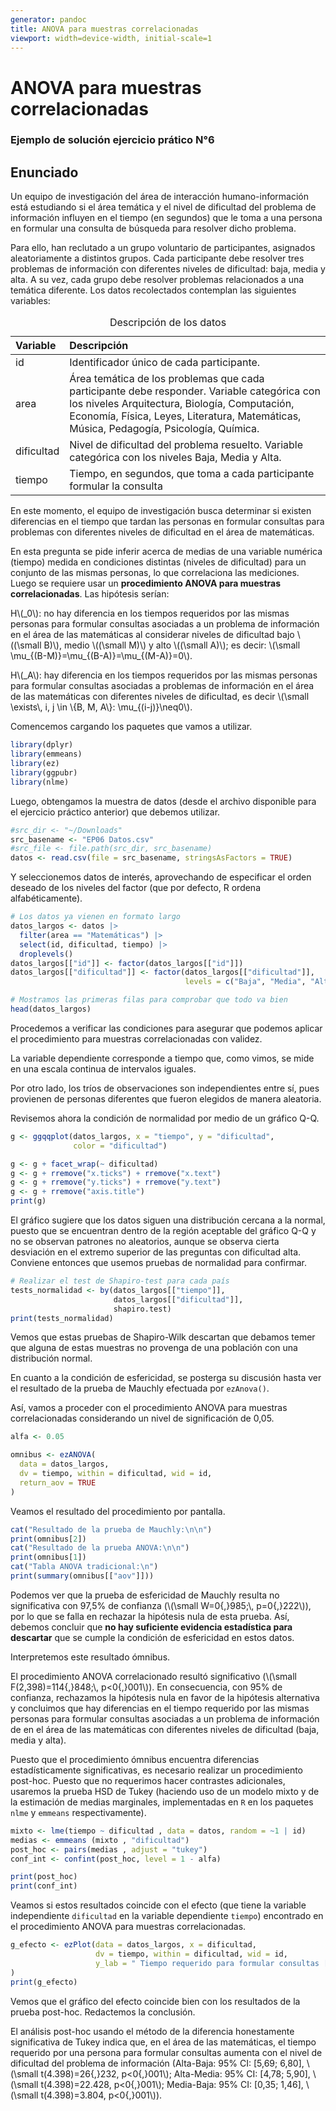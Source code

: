 ```yaml
---
generator: pandoc
title: ANOVA para muestras correlacionadas
viewport: width=device-width, initial-scale=1
---
```


::: {.container-fluid .main-container}
::: {#header}
# ANOVA para muestras correlacionadas {#anova-para-muestras-correlacionadas .title .toc-ignore}

### Ejemplo de solución ejercicio prático N°6 {#ejemplo-de-solución-ejercicio-prático-n6 .subtitle}
:::

::: {#enunciado .section .level2}
## Enunciado

::: enunciado
Un equipo de investigación del área de interacción humano-información
está estudiando si el área temática y el nivel de dificultad del
problema de información influyen en el tiempo (en segundos) que le toma
a una persona en formular una consulta de búsqueda para resolver dicho
problema.

Para ello, han reclutado a un grupo voluntario de participantes,
asignados aleatoriamente a distintos grupos. Cada participante debe
resolver tres problemas de información con diferentes niveles de
dificultad: baja, media y alta. A su vez, cada grupo debe resolver
problemas relacionados a una temática diferente. Los datos recolectados
contemplan las siguientes variables:

  Variable     Descripción
  ------------ -----------------------------------------------------------------------------------------------------------------------------------------------------------------------------------------------------------------------------------------
  id           Identificador único de cada participante.
  area         Área temática de los problemas que cada participante debe responder. Variable categórica con los niveles Arquitectura, Biología, Computación, Economía, Física, Leyes, Literatura, Matemáticas, Música, Pedagogía, Psicología, Química.
  dificultad   Nivel de dificultad del problema resuelto. Variable categórica con los niveles Baja, Media y Alta.
  tiempo       Tiempo, en segundos, que toma a cada participante formular la consulta

  : Descripción de los datos

En este momento, el equipo de investigación busca determinar si existen
diferencias en el tiempo que tardan las personas en formular consultas
para problemas con diferentes niveles de dificultad en el área de
matemáticas.
:::

En esta pregunta se pide inferir acerca de medias de una variable
numérica (tiempo) medida en condiciones distintas (niveles de
dificultad) para un conjunto de las mismas personas, lo que correlaciona
las mediciones. Luego se requiere usar un **procedimiento ANOVA para
muestras correlacionadas**. Las hipótesis serían:

::: hip
H[\\(\_0\\)]{.math .inline}: no hay diferencia en los tiempos requeridos
por las mismas personas para formular consultas asociadas a un problema
de información en el área de las matemáticas al considerar niveles de
dificultad bajo [\\((\\small B)\\)]{.math .inline}, medio [\\((\\small
M)\\)]{.math .inline} y alto [\\((\\small A)\\)]{.math .inline}; es
decir: [\\(\\small \\mu\_{(B-M)}=\\mu\_{(B-A)}=\\mu\_{(M-A)}=0\\)]{.math
.inline}.

H[\\(\_A\\)]{.math .inline}: hay diferencia en los tiempos requeridos
por las mismas personas para formular consultas asociadas a problemas de
información en el área de las matemáticas con diferentes niveles de
dificultad, es decir [\\(\\small \\exists\\, i, j \\in \\{B, M, A\\}:
\\mu\_{(i-j)}\\neq0\\)]{.math .inline}.
:::

Comencemos cargando los paquetes que vamos a utilizar.

```r
library(dplyr)
library(emmeans)
library(ez)
library(ggpubr)
library(nlme)
```

Luego, obtengamos la muestra de datos (desde el archivo disponible para
el ejercicio práctico anterior) que debemos utilizar.

```r
#src_dir <- "~/Downloads"
src_basename <- "EP06 Datos.csv"
#src_file <- file.path(src_dir, src_basename)
datos <- read.csv(file = src_basename, stringsAsFactors = TRUE)
```

Y seleccionemos datos de interés, aprovechando de especificar el orden
deseado de los niveles del factor (que por defecto, R ordena
alfabéticamente).

```r
# Los datos ya vienen en formato largo
datos_largos <- datos |>
  filter(area == "Matemáticas") |>
  select(id, dificultad, tiempo) |>
  droplevels()
datos_largos[["id"]] <- factor(datos_largos[["id"]])
datos_largos[["dificultad"]] <- factor(datos_largos[["dificultad"]],
                                       levels = c("Baja", "Media", "Alta"))

# Mostramos las primeras filas para comprobar que todo va bien
head(datos_largos)
```


Procedemos a verificar las condiciones para asegurar que podemos aplicar
el procedimiento para muestras correlacionadas con validez.

La variable dependiente corresponde a tiempo que, como vimos, se mide en
una escala continua de intervalos iguales.

Por otro lado, los tríos de observaciones son independientes entre sí,
pues provienen de personas diferentes que fueron elegidos de manera
aleatoria.

Revisemos ahora la condición de normalidad por medio de un gráfico Q-Q.

```r
g <- ggqqplot(datos_largos, x = "tiempo", y = "dificultad",
              color = "dificultad")

g <- g + facet_wrap(~ dificultad)
g <- g + rremove("x.ticks") + rremove("x.text")
g <- g + rremove("y.ticks") + rremove("y.text")
g <- g + rremove("axis.title")
print(g)
```



El gráfico sugiere que los datos siguen una distribución cercana a la
normal, puesto que se encuentran dentro de la región aceptable del
gráfico Q-Q y no se observan patrones no aleatorios, aunque se observa
cierta desviación en el extremo superior de las preguntas con dificultad
alta. Conviene entonces que usemos pruebas de normalidad para confirmar.

```r
# Realizar el test de Shapiro-test para cada país
tests_normalidad <- by(datos_largos[["tiempo"]],
                       datos_largos[["dificultad"]],
                       shapiro.test)
print(tests_normalidad)
```


Vemos que estas pruebas de Shapiro-Wilk descartan que debamos temer que
alguna de estas muestras no provenga de una población con una
distribución normal.

En cuanto a la condición de esfericidad, se posterga su discusión hasta
ver el resultado de la prueba de Mauchly efectuada por `ezAnova()`.

Así, vamos a proceder con el procedimiento ANOVA para muestras
correlacionadas considerando un nivel de significación de 0,05.

```r
alfa <- 0.05

omnibus <- ezANOVA(
  data = datos_largos,
  dv = tiempo, within = dificultad, wid = id,
  return_aov = TRUE
)
```

Veamos el resultado del procedimiento por pantalla.

```r
cat("Resultado de la prueba de Mauchly:\n\n")
print(omnibus[2])
cat("Resultado de la prueba ANOVA:\n\n")
print(omnibus[1])
cat("Tabla ANOVA tradicional:\n")
print(summary(omnibus[["aov"]]))
```



Podemos ver que la prueba de esfericidad de Mauchly resulta no
significativa con 97,5% de confianza ([\\(\\small W=0{,}985;\\,
p=0{,}222\\)]{.math .inline}), por lo que se falla en rechazar la
hipótesis nula de esta prueba. Así, debemos concluir que **no hay
suficiente evidencia estadística para descartar** que se cumple la
condición de esfericidad en estos datos.

Interpretemos este resultado ómnibus.

El procedimiento ANOVA correlacionado resultó significativo ([\\(\\small
F(2,398)=114{,}848;\\, p\<0{,}001\\)]{.math .inline}). En consecuencia,
con 95% de confianza, rechazamos la hipótesis nula en favor de la
hipótesis alternativa y concluimos que hay diferencias en el tiempo
requerido por las mismas personas para formular consultas asociadas a un
problema de información de en el área de las matemáticas con diferentes
niveles de dificultad (baja, media y alta).

Puesto que el procedimiento ómnibus encuentra diferencias
estadísticamente significativas, es necesario realizar un procedimiento
post-hoc. Puesto que no requerimos hacer contrastes adicionales,
usaremos la prueba HSD de Tukey (haciendo uso de un modelo mixto y de la
estimación de medias marginales, implementadas en `R` en los paquetes
`nlme` y `emmeans` respectivamente).

```r
mixto <- lme(tiempo ~ dificultad , data = datos, random = ~1 | id)
medias <- emmeans (mixto , "dificultad")
post_hoc <- pairs(medias , adjust = "tukey")
conf_int <- confint(post_hoc, level = 1 - alfa)

print(post_hoc)
print(conf_int)
```



Veamos si estos resultados coincide con el efecto (que tiene la variable
independiente `dificultad` en la variable dependiente `tiempo`)
encontrado en el procedimiento ANOVA para muestras correlacionadas.

```r
g_efecto <- ezPlot(data = datos_largos, x = dificultad,
                   dv = tiempo, within = dificultad, wid = id,
                   y_lab = " Tiempo requerido para formular consultas [s]"
)
print(g_efecto)
```



Vemos que el gráfico del efecto coincide bien con los resultados de la
prueba post-hoc. Redactemos la conclusión.

El análisis post-hoc usando el método de la diferencia honestamente
significativa de Tukey indica que, en el área de las matemáticas, el
tiempo requerido por una persona para formular consultas aumenta con el
nivel de dificultad del problema de información (Alta-Baja: 95% CI:
\[5,69; 6,80\], [\\(\\small t(4.398)=26{,}232, p\<0{,}001\\)]{.math
.inline}; Alta-Media: 95% CI: \[4,78; 5,90\], [\\(\\small
t(4.398)=22.428, p\<0{,}001\\)]{.math .inline}; Media-Baja: 95% CI:
\[0,35; 1,46\], [\\(\\small t(4.398)=3.804, p\<0{,}001\\)]{.math
.inline}).
:::
:::
